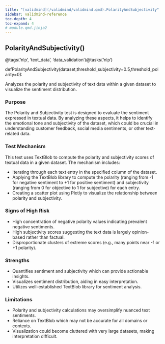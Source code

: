 ```yaml
---
title: "[validmind](/validmind/validmind.qmd).PolarityAndSubjectivity"
sidebar: validmind-reference
toc-depth: 4
toc-expand: 4
# module.qmd.jinja2
---
```


<!-- function.qmd.jinja2 -->

## PolarityAndSubjectivity[()]{.muted}

<!-- signatures.jinja2 -->

::: {.signature}

<span class="decorators"><span class="decorator">@<span class="n">tags(<span class="s">'nlp'</span>, <span class="s">'text_data'</span>, <span class="s">'data_validation'</span>)</span></span><span class="decorator">@<span class="n">tasks(<span class="s">'nlp'</span>)</span></span></span>

<span class="kw">def</span><span class="name">PolarityAndSubjectivity</span>(<span class="params"><span class="n">dataset</span><span class="muted">,</span></span><span class="params"><span class="n">threshold_subjectivity</span><span class="o">=</span><span class="kc">0.5</span><span class="muted">,</span></span><span class="params"><span class="n">threshold_polarity</span><span class="o">=</span><span class="kc">0</span></span>):

:::

<!-- docstring.jinja2 -->

Analyzes the polarity and subjectivity of text data within a given dataset to visualize the sentiment distribution.

### Purpose

The Polarity and Subjectivity test is designed to evaluate the sentiment expressed in textual data. By analyzing these aspects, it helps to identify the emotional tone and subjectivity of the dataset, which could be crucial in understanding customer feedback, social media sentiments, or other text-related data.

### Test Mechanism

This test uses TextBlob to compute the polarity and subjectivity scores of textual data in a given dataset. The mechanism includes:

- Iterating through each text entry in the specified column of the dataset.
- Applying the TextBlob library to compute the polarity (ranging from -1 for negative sentiment to +1 for positive sentiment) and subjectivity (ranging from 0 for objective to 1 for subjective) for each entry.
- Creating a scatter plot using Plotly to visualize the relationship between polarity and subjectivity.

### Signs of High Risk

- High concentration of negative polarity values indicating prevalent negative sentiments.
- High subjectivity scores suggesting the text data is largely opinion-based rather than factual.
- Disproportionate clusters of extreme scores (e.g., many points near -1 or +1 polarity).

### Strengths

- Quantifies sentiment and subjectivity which can provide actionable insights.
- Visualizes sentiment distribution, aiding in easy interpretation.
- Utilizes well-established TextBlob library for sentiment analysis.

### Limitations

- Polarity and subjectivity calculations may oversimplify nuanced text sentiments.
- Reliance on TextBlob which may not be accurate for all domains or contexts.
- Visualization could become cluttered with very large datasets, making interpretation difficult.

